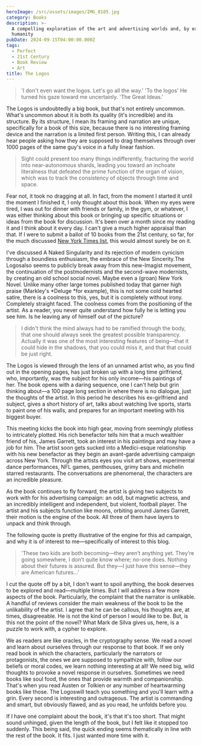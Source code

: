 ```yaml
---
heroImage: /src/assets/images/IMG_0105.jpg
category: Books
description: >-
  A compelling exploration of the art and advertising worlds and, by extension,
  humanity
pubDate: 2024-09-15T04:00:00.000Z
tags:
  - Perfect
  - 21st Century
  - Book Review
  - Art
title: The Logos
---
```


> 'I don't even want the logos. Let's go all the way.' 'To the logos' He turned his gaze toward me uncertainly. 'The Great Ideas.'

The Logos is undoubtedly a big book, but that's not entirely uncommon. What's uncommon about it is both its quality (it's incredible) and its structure. By its structure, I mean its framing and narration are unique, specifically for a book of this size, because there is no interesting framing device and the narration is a limited first person. Writing this, I can already hear people asking how they are supposed to drag themselves through over 1000 pages of the same guy's voice in a fully linear fashion.

> Sight could present too many things indifferently, fracturing the world into near-autonomous shards, leading you toward an inchoate literalness that defeated the prime function of the organ of vision, which was to track the consistency of objects through time and space.

Fear not, it took no dragging at all. In fact, from the moment I started it until the moment I finished it, I only thought about this book. When my eyes were tired, I was out for dinner with friends or family, in the gym, or whatever, I was either thinking about this book or bringing up specific situations or ideas from the book for discussion. It's been over a month since my reading it and I think about it every day. I can't give a much higher appraisal than that. If I were to submit a ballot of 10 books from the 21st century, so far, for the much discussed [New York Times list](https://www.nytimes.com/interactive/2024/books/best-books-21st-century.html), this would almost surely be on it.

I've discussed A Naked Singularity and its rejection of modern cynicism through a boundless enthusiasm, the embrace of the New Sincerity.The Logosalso seems to publicly break away from this new-Imagist movement, the continuation of the postmodernists and the second-wave modernists, by creating an old school social novel. Maybe even a (groan) New York Novel. Unlike many other large tomes published today that garner high praise (Markley's *Deluge *for example), this is not some cold hearted satire, there is a coolness to this, yes, but it is completely without irony. Completely straight faced. The coolness comes from the positioning of the artist. As a reader, you never quite understand how fully he is letting you see him. Is he leaving any of himself out of the picture?

> I didn't think the mind always had to be ramified through the body, that one should always seek the greatest possible transparency. Actually it was one of the most interesting features of being—that it could hide in the shadows, that you could miss it, and that that could be just right.

The Logos is viewed through the lens of an unnamed artist who, as you find out in the opening pages, has just broken up with a long time girlfriend, who, importantly, was the subject for his only income—his paintings of her. The book opens with a daring sequence, one I can't help but grin thinking about—a 100 page long section in where there is no dialogue, just the thoughts of the artist. In this period he describes his ex-girlfriend and subject, gives a short history of art, talks about watching live sports, starts to paint one of his walls, and prepares for an important meeting with his biggest buyer.

This meeting kicks the book into high gear, moving from seemingly plotless to intricately plotted. His rich benefactor tells him that a much wealthier friend of his, James Garrett, took an interest in his paintings and may have a job for him. The artist soon gets sucked into a Medici-esque relationship with his new benefactor as they begin an avant-garde advertising campaign across New York. Through the artists eyes you visit art shows, experimental dance performances, NFL games, penthouses, grimy bars and michelin starred restaurants. The conversations are phenomenal, the characters are an incredible pleasure.

As the book continues to fly forward, the artist is giving two subjects to work with for his advertising campaign: an odd, but magnetic actress, and an incredibly intelligent and independent, but violent, football player. The artist and his subjects function like moons, orbiting around James Garrett, their motion is the engine of the book. All three of them have layers to unpack and think through.

The following quote is pretty illustrative of the engine for this ad campaign, and why it is of interest to me—specifically of interest to this blog.

> 'These two kids are both becoming—they aren’t anything yet. They’re going somewhere, I don’t quite know where; no-one does. Nothing about their futures is assured. But they—I just have this sense—they are American futures…'

I cut the quote off by a bit, I don't want to spoil anything, the book deserves to be explored and read—multiple times. But I will address a few more aspects of the book. Particularly, the complaint that the narrator is unlikable. A handful of reviews consider the main weakness of the book to be the unlikability of the artist. I agree that he can be callous, his thoughts are, at times, disagreeable. He is not the kind of person I would like to be. But, is this not the point of the novel? What Mark de Silva gives us, here, is a puzzle to work with, a cypher to explore.

We as readers are like oracles, in the cryptography sense. We read a novel and learn about ourselves through our response to that book. If we only read book in which the characters, particularly the narrators or protagonists, the ones we are supposed to sympathize with, follow our beliefs or moral codes, we learn nothing interesting at all! We need big, wild thoughts to provoke a novel response in ourselves. Sometimes we need books like soul food, the ones that provide warmth and companionship. That's when you read Austen or Tolkien or any number of heartwarming books like those. The Logoswill teach you something and you'll learn with a grin. Every second is interesting and outrageous. The artist is commanding and smart, but obviously flawed, and as you read, he unfolds before you.

If I have one complaint about the book, it's that it's too short. That might sound unhinged, given the length of the book, but I felt like it stopped too suddenly. This being said, the quick ending seems thematically in line with the rest of the book. It fits. I just wanted more time with it.
